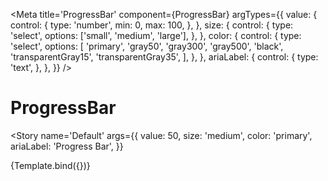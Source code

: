
<Meta
  title='ProgressBar'
  component={ProgressBar}
  argTypes={{
    value: {
      control: {
        type: 'number',
        min: 0,
        max: 100,
      },
    },
    size: {
      control: {
        type: 'select',
        options: ['small', 'medium', 'large'],
      },
    },
    color: {
      control: {
        type: 'select',
        options: [
          'primary',
          'gray50',
          'gray300',
          'gray500',
          'black',
          'transparentGray15',
          'transparentGray35',
        ],
      },
    },
    ariaLabel: {
      control: {
        type: 'text',
      },
    },
  }}
/>


# ProgressBar

<Story
  name='Default'
  args={{
    value: 50,
    size: 'medium',
    color: 'primary',
    ariaLabel: 'Progress Bar',
  }}
>
  {Template.bind({})}
</Story>

